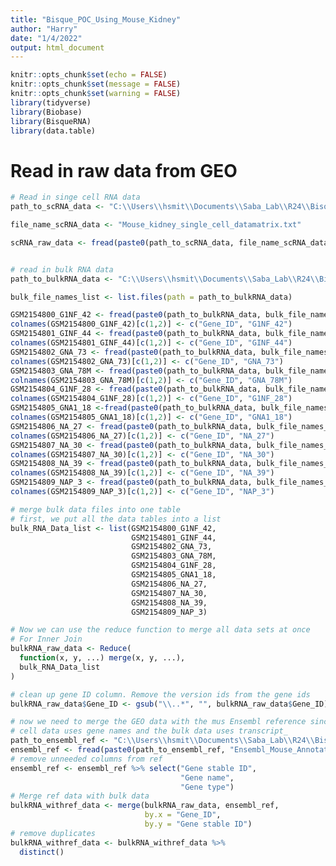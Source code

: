 ```yaml
---
title: "Bisque_POC_Using_Mouse_Kidney"
author: "Harry"
date: "1/4/2022"
output: html_document
---
```


```r
knitr::opts_chunk$set(echo = FALSE)
knitr::opts_chunk$set(message = FALSE)
knitr::opts_chunk$set(warning = FALSE)
library(tidyverse)
library(Biobase)
library(BisqueRNA)
library(data.table)
```

# Read in raw data from GEO

```r
# Read in singe cell RNA data
path_to_scRNA_data <- "C:\\Users\\hsmit\\Documents\\Saba_Lab\\R24\\Bisque_R24\\rawdata\\GSE107585_series_matrix\\"

file_name_scRNA_data <- "Mouse_kidney_single_cell_datamatrix.txt"

scRNA_raw_data <- fread(paste0(path_to_scRNA_data, file_name_scRNA_data))


# read in bulk RNA data
path_to_bulkRNA_data <- "C:\\Users\\hsmit\\Documents\\Saba_Lab\\R24\\Bisque_R24\\rawdata\\GSE81492_series_matrix\\"

bulk_file_names_list <- list.files(path = path_to_bulkRNA_data)

GSM2154800_G1NF_42 <- fread(paste0(path_to_bulkRNA_data, bulk_file_names_list[2]))
colnames(GSM2154800_G1NF_42)[c(1,2)] <- c("Gene_ID", "G1NF_42")
GSM2154801_GINF_44 <- fread(paste0(path_to_bulkRNA_data, bulk_file_names_list[3]))
colnames(GSM2154801_GINF_44)[c(1,2)] <- c("Gene_ID", "GINF_44")
GSM2154802_GNA_73 <- fread(paste0(path_to_bulkRNA_data, bulk_file_names_list[4]))
colnames(GSM2154802_GNA_73)[c(1,2)] <- c("Gene_ID", "GNA_73")
GSM2154803_GNA_78M <- fread(paste0(path_to_bulkRNA_data, bulk_file_names_list[5]))
colnames(GSM2154803_GNA_78M)[c(1,2)] <- c("Gene_ID", "GNA_78M")
GSM2154804_G1NF_28 <- fread(paste0(path_to_bulkRNA_data, bulk_file_names_list[6]))
colnames(GSM2154804_G1NF_28)[c(1,2)] <- c("Gene_ID", "G1NF_28")
GSM2154805_GNA1_18 <-fread(paste0(path_to_bulkRNA_data, bulk_file_names_list[7]))
colnames(GSM2154805_GNA1_18)[c(1,2)] <- c("Gene_ID", "GNA1_18")
GSM2154806_NA_27 <- fread(paste0(path_to_bulkRNA_data, bulk_file_names_list[8]))
colnames(GSM2154806_NA_27)[c(1,2)] <- c("Gene_ID", "NA_27")
GSM2154807_NA_30 <- fread(paste0(path_to_bulkRNA_data, bulk_file_names_list[9]))
colnames(GSM2154807_NA_30)[c(1,2)] <- c("Gene_ID", "NA_30")
GSM2154808_NA_39 <- fread(paste0(path_to_bulkRNA_data, bulk_file_names_list[10]))
colnames(GSM2154808_NA_39)[c(1,2)] <- c("Gene_ID", "NA_39")
GSM2154809_NAP_3 <- fread(paste0(path_to_bulkRNA_data, bulk_file_names_list[11]))
colnames(GSM2154809_NAP_3)[c(1,2)] <- c("Gene_ID", "NAP_3")

# merge bulk data files into one table
# first, we put all the data tables into a list
bulk_RNA_Data_list <- list(GSM2154800_G1NF_42,
                           GSM2154801_GINF_44,
                           GSM2154802_GNA_73,
                           GSM2154803_GNA_78M,
                           GSM2154804_G1NF_28,
                           GSM2154805_GNA1_18,
                           GSM2154806_NA_27,
                           GSM2154807_NA_30,
                           GSM2154808_NA_39,
                           GSM2154809_NAP_3)

# Now we can use the reduce function to merge all data sets at once
# For Inner Join
bulkRNA_raw_data <- Reduce(
  function(x, y, ...) merge(x, y, ...), 
  bulk_RNA_Data_list
)

# clean up gene ID column. Remove the version ids from the gene ids
bulkRNA_raw_data$Gene_ID <- gsub("\\..*", "", bulkRNA_raw_data$Gene_ID)

# now we need to merge the GEO data with the mus Ensembl reference since the single 
# cell data uses gene names and the bulk data uses transcript_
path_to_ensembl_ref <- "C:\\Users\\hsmit\\Documents\\Saba_Lab\\R24\\Bisque_R24\\rawdata\\"
ensembl_ref <- fread(paste0(path_to_ensembl_ref, "Ensembl_Mouse_Annotation_20220107.txt"))
# remove unneeded columns from ref
ensembl_ref <- ensembl_ref %>% select("Gene stable ID",
                                      "Gene name",
                                      "Gene type")
# Merge ref data with bulk data
bulkRNA_withref_data <- merge(bulkRNA_raw_data, ensembl_ref,
                              by.x = "Gene_ID", 
                              by.y = "Gene stable ID")
# remove duplicates
bulkRNA_withref_data <- bulkRNA_withref_data %>% 
  distinct()


```